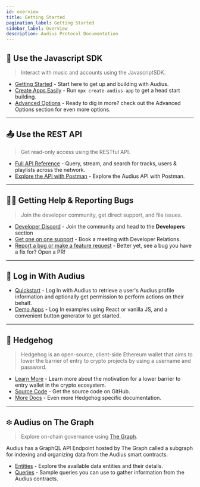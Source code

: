 ```yaml
---
id: overview
title: Getting Started
pagination_label: Getting Started
sidebar_label: Overview
description: Audius Protocol Documentation
---
```


<!-- TODO: when ready, add `npx create-audius-app` code block for rapid start -->

## 🧰 Use the Javascript SDK

> Interact with music and accounts using the JavascriptSDK.

- [Getting Started](/sdk) - Start here to get up and building with Audius.
- [Create Apps Easily](/developers/guides/create-audius-app) - Run `npx create-audius-app` to get a
  head start building.
- [Advanced Options](/developers/sdk/advanced-options) - Ready to dig in more? check out the
  Advanced Options section for even more options.

---

## 📤 Use the REST API

> Get read-only access using the RESTful API.

- [Full API Reference](/api) - Query, stream, and search for tracks, users & playlists across the
  network.
- [Explore the API with Postman](https://www.postman.com/samgutentag/workspace/audius-devs/collection/17755266-71da9172-77a7-427f-8ab5-1ce58f929ff5?action=share&creator=17755266) -
  Explore the Audius API with Postman.

---

## 🧑‍💻 Getting Help & Reporting Bugs

> Join the developer community, get direct support, and file issues.

- [Developer Discord](https://discord.com/invite/audius) - Join the community and head to the
  **Developers** section
- [Get one on one support](https://calendar.google.com/calendar/u/0/appointments/schedules/AcZssZ1IRk54J0XtTCavF8PbFSIxbaHX5tnybxKFLqEPvAXWYMgqNN9D9a6iFa_p6zCfTXsPbK8zIkKU) -
  Book a meeting with Developer Relations.
- [Report a bug or make a feature request](https://github.com/AudiusProject/apps/issues/new/choose) -
  Better yet, see a bug you have a fix for? Open a PR!

---

## 🔐 Log in With Audius

- [Quickstart](/developers/guides/log-in-with-audius) - Log In with Audius to retrieve a user's
  Audius profile information and optionally get permission to perform actions on their behalf.
- [Demo Apps](/developers/guides/log-in-with-audius#examples) - Log In examples using React or
  vanilla JS, and a convenient button generator to get started.

---

## 🦔 Hedgehog

> Hedgehog is an open-source, client-side Ethereum wallet that aims to lower the barrier of entry to
> crypto projects by using a username and password.

- [Learn More](/developers/guides/hedgehog) - Learn more about the motivation for a lower barrier to
  entry wallet in the crypto ecosystem.
- [Source Code](https://github.com/AudiusProject/hedgehog) - Get the source code on GitHub.
- [More Docs](https://audiusproject.github.io/hedgehog-docs/#installation) - Even more Hedgehog
  specific documentation.

---

## ፨ Audius on The Graph

> Explore on-chain governance using
> [The Graph](https://thegraph.com/docs/about/introduction#what-the-graph-is).

Audius has a GraphQL API Endpoint hosted by The Graph called a subgraph for indexing and organizing
data from the Audius smart contracts.

- [Entities](/developers/subgraph/entities) - Explore the available data entities and their details.
- [Queries](/developers/subgraph/queries) - Sample queries you can use to gather information from
  the Audius contracts.
